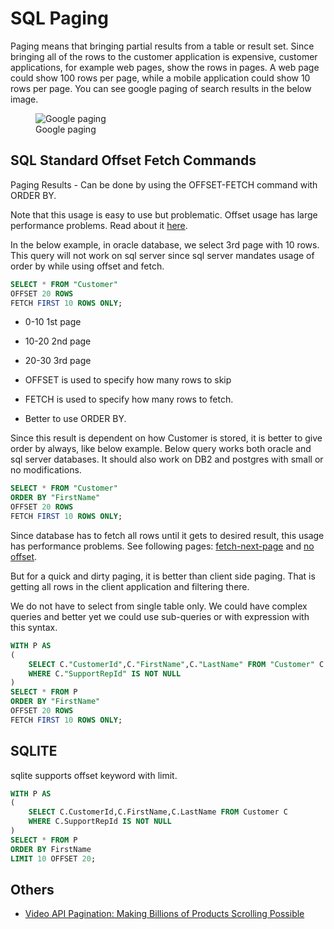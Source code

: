 # SQL Paging

Paging means that bringing partial results from a table or result set.
Since bringing all of the rows to the customer application is expensive, customer applications, for example web pages, show the rows in pages.
A web page could show 100 rows per page, while a mobile application could show 10 rows per page.
You can see google paging of search results in the below image.


![Google paging](images/google-paging.png)




## SQL Standard Offset Fetch Commands

Paging Results - Can be done by using the OFFSET-FETCH command with ORDER BY.

Note that this usage is easy to use but problematic.
Offset usage has large performance problems.
Read about it [here](https://use-the-index-luke.com/sql/partial-results/fetch-next-page).


In the below example, in oracle database, we select 3rd page with 10 rows.
This query will not work on sql server since sql server mandates usage of order by while using offset and fetch.

```sql
SELECT * FROM "Customer" 
OFFSET 20 ROWS
FETCH FIRST 10 ROWS ONLY;
```


- 0-10 1st page
- 10-20 2nd page
- 20-30 3rd page


- OFFSET is used to specify how many rows to skip 
- FETCH is used to specify how many rows to fetch.


- Better to use ORDER BY.

Since this result is dependent on how Customer is stored, it is better to give order by always, like below example.
Below query works both oracle and sql server databases.
It should also work on DB2 and postgres with small or no modifications.  


```sql
SELECT * FROM "Customer" 
ORDER BY "FirstName" 
OFFSET 20 ROWS
FETCH FIRST 10 ROWS ONLY;

```

Since database has to fetch all rows until it gets to desired result, this usage has performance problems.
See following pages: [fetch-next-page](http://use-the-index-luke.com/sql/partial-results/fetch-next-page) and [no offset](https://use-the-index-luke.com/no-offset).

But for a quick and dirty paging, it is better than client side paging.
That is getting all rows in the client application and filtering there.

We do not have to select from single table only.
We could have complex queries and better yet we could use sub-queries or with expression with this syntax.

```sql
WITH P AS
(
	SELECT C."CustomerId",C."FirstName",C."LastName" FROM "Customer" C
	WHERE C."SupportRepId" IS NOT NULL
)
SELECT * FROM P
ORDER BY "FirstName"
OFFSET 20 ROWS
FETCH FIRST 10 ROWS ONLY;
```

## SQLITE

sqlite supports offset keyword with limit.

```sql
WITH P AS
(
	SELECT C.CustomerId,C.FirstName,C.LastName FROM Customer C
	WHERE C.SupportRepId IS NOT NULL
)
SELECT * FROM P
ORDER BY FirstName
LIMIT 10 OFFSET 20;
```


## Others

- [Video API Pagination: Making Billions of Products Scrolling Possible ](https://www.youtube.com/watch?v=14K_a2kKTxU)